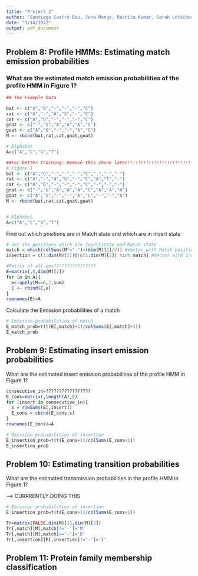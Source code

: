 ---
title: "Project 3"
author: "Santiago Castro Dau, June Monge, Rachita Kumar, Sarah Lötscher"
date: "3/14/2022"
output: pdf_document
---

## Problem 8:  Profile HMMs: Estimating match emission probabilities
### What are the estimated match emission probabilities of the profile HMM in Figure 1?



```{r}
## The Example Data

bat <- c("A","G","-","-","-","C")
rat <- c("A","-","A","G","-","C")
cat <- c("A","G","-","-","-","C")
gnat <- c("-","G","A","A","A","C")
goat <- c("A","G","-","-","A","C")
M <- rbind(bat,rat,cat,gnat,goat)

# Alphabet
A=c("A","C","G","T")

```



```{r}
##For better training: Remove this chunk later!!!!!!!!!!!!!!!!!!!!!!!!!!!!!!!!!!!
# Figure 1
bat <- c("A","G","-","-","-","C","-","-","-")
rat <- c("A","-","A","G","-","C","A","T","-")
cat <- c("A","G","-","-","-","C","-","-","-")
gnat <- c("-","G","A","A","A","C","A","A","A")
goat <- c("A","G","-","-","A","C","-","-","A")
M <- rbind(bat,rat,cat,gnat,goat)


# Alphabet
A=c("A","C","G","T")
```

Find out which positions are in Match state and which are in Insert state

```{r}
# Get the positions which are Insertstate and Match state
match = which(colSums(M!="-")>(dim(M)[1]/2)) #Vector with Match positions
insertion = c(1:dim(M)[2])[!c(1:dim(M)[2]) %in% match] #Vector with insert positions

```


```{r}
#Matrix of all pos????????????????
E=matrix(,0,dim(M)[2])
for (n in A){
  e<-apply(M==n,2,sum)
  E <- rbind(E,e)
}
rownames(E)=A


```

Calculate the Emission probabilities of a match

```{r}
# Emission probabilities of match
E_match_prob=t(t(E[,match]+1)/colSums(E[,match]+1))
E_match_prob

```



## Problem 9: Estimating insert emission probabilities
What are the estimated insert emission probabilities of the profile HMM in Figure 1?

```{r}

consecutive_in=?????????????????
E_cons=matrix(,length(A),0)
for (insert in consecutive_in){
  s = rowSums(E[,insert])
  E_cons = cbind(E_cons,s)
}
rownames(E_cons)=A

# Emission probabilities of insertion
E_insertion_prob=t(t(E_cons+1)/colSums(E_cons+1))
E_insertion_prob

```


## Problem 10: Estimating transition probabilities
What are the estimated transmission probabilities in the profile HMM in Figure 1?


-----> CURRRENTLY DOING THIS

```{r}
# Emission probabilities of insertion
E_insertion_prob=t(t(E_cons+1)/colSums(E_cons+1))

Tr=matrix(FALSE,dim(M)[1],dim(M)[2])
Tr[,match][M[,match]!='-']='M'
Tr[,match][M[,match]=='-']='D'
Tr[,insertion][M[,insertion]!='-']='I'

```


## Problem 11: Protein family membership classification


```{r}

```




